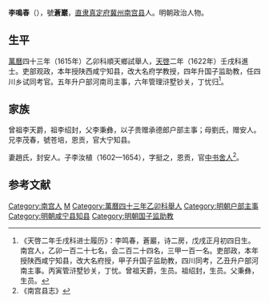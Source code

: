 '''李鳴春'''（{{bd|？||？||}}），號'''蒼巖'''，[[直隶|直隶]][[真定府|真定府]][[冀州|冀州]][[南宫县|南宫县]]人。明朝政治人物。

==生平==
[[萬曆|萬曆]]四十三年（1615年）乙卯科順天鄉試舉人，[[天啓|天啓]]二年（1622年）壬戌科進士。吏部观政，本年授陕西咸宁知县，改大名府学教授，四年升国子监助教，任四川乡试同考官。五年升户部河南司主事，六年管理浒墅钞关，丁忧归<ref>《天啓二年壬戌科进士履历》：李鸣春，蒼巖，诗二房，戊戌正月初四日生。南宫人，乙卯一百二十七名，会二百二十四名，三甲一百一名。吏部政，本年授陕西咸宁知县，改大名府授，甲子升国子监助教，四川同考，乙丑升户部河南主事。丙寅管浒墅钞关，丁忧。曾祖天爵，生员。祖绍封，生员。父秉彝，生员。</ref>。

== 家族 ==
曾祖李天爵，祖李绍封，父李秉彝，以子贵赠承德郎户部主事；母劉氏，赠安人。兄李茂春，號苍培，恩贡，官大宁知县。

妻趙氏，封安人。子李汝植（1602—1654），字挺之，恩贡，官[[中书舍人|中书舍人]]<ref>《南宫县志》</ref>。

==参考文献==
{{reflist}}

{{start box}}
{{s-off}}
{{s-before|[[杨进_(万历进士)|杨进]]<br>}}
{{s-title|明朝咸宁县知县|1622年}}
{{s-after|[[馬逢造|馬逢造]]<br>}}
{{end box}}

{{天啓二年壬戌科殿試金榜}}

{{Authority control}}

{{DEFAULTSORT:}}
[[Category:南宫人|Category:南宫人]]
[[Category:李姓|M]]
[[Category:萬曆四十三年乙卯科舉人|Category:萬曆四十三年乙卯科舉人]]
[[Category:明朝户部主事|Category:明朝户部主事]]
[[Category:明朝咸宁县知县|Category:明朝咸宁县知县]]
[[Category:明朝国子监助教|Category:明朝国子监助教]]

{{明朝官员小作品}}